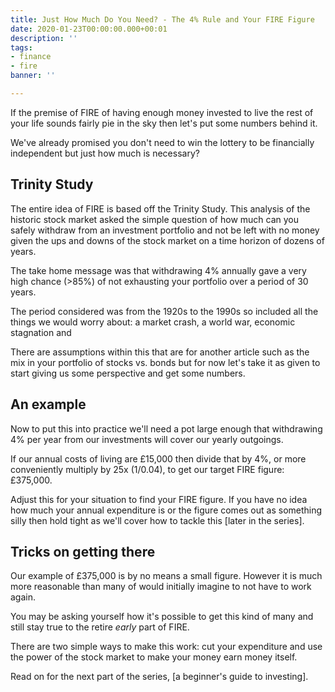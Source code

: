```yaml
---
title: Just How Much Do You Need? - The 4% Rule and Your FIRE Figure
date: 2020-01-23T00:00:00.000+00:01
description: ''
tags:
- finance
- fire
banner: ''

---
```


If the premise of FIRE of having enough money invested to live the rest of your life sounds fairly pie in the sky then let's put some numbers behind it.

We've already promised you don't need to win the lottery to be financially independent but just how much is necessary?

## Trinity Study
The entire idea of FIRE is based off the Trinity Study. This analysis of the historic stock market asked the simple question of how much can you safely withdraw from an investment portfolio and not be left with no money given the ups and downs of the stock market on a time horizon of dozens of years.

The take home message was that withdrawing 4% annually gave a very high chance (>85%) of not exhausting your portfolio over a period of 30 years.

The period considered was from the 1920s to the 1990s so included all the things we would worry about: a market crash, a world war, economic stagnation and 

There are assumptions within this that are for another article such as the mix in your portfolio of stocks vs. bonds but for now let's take it as given to start giving us some perspective and get some numbers.

## An example
Now to put this into practice we'll need a pot large enough that withdrawing 4% per year from our investments will cover our yearly outgoings.

If our annual costs of living are £15,000 then divide that by 4%, or more conveniently multiply by 25x (1/0.04), to get our target FIRE figure: £375,000.

Adjust this for your situation to find your FIRE figure. If you have no idea how much your annual expenditure is or the figure comes out as something silly then hold tight as we'll cover how to tackle this [later in the series].

## Tricks on getting there
Our example of £375,000 is by no means a small figure. However it is much more reasonable than many of would initially imagine to not have to work again.

You may be asking yourself how it's possible to get this kind of many and still stay true to the retire *early* part of FIRE.

There are two simple ways to make this work: cut your expenditure and use the power of the stock market to make your money earn money itself.

Read on for the next part of the series, [a beginner's guide to investing].